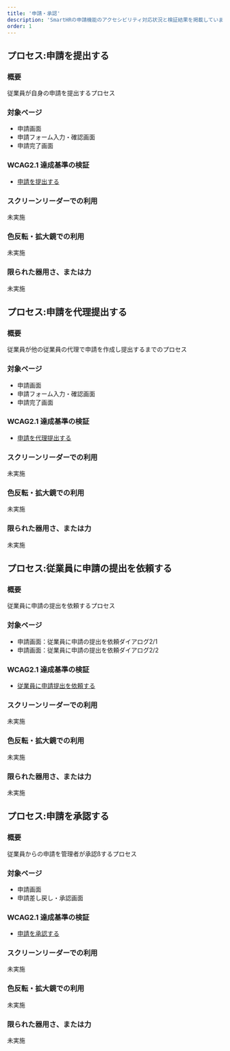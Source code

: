 ```yaml
---
title: '申請・承認'
description: 'SmartHRの申請機能のアクセシビリティ対応状況と検証結果を掲載しています。'
order: 1
---
```


## プロセス:申請を提出する
### 概要

従業員が自身の申請を提出するプロセス


### 対象ページ

* 申請画面
* 申請フォーム入力・確認画面
* 申請完了画面


### WCAG2.1 達成基準の検証

* [申請を提出する](./202409-submit/)


### スクリーンリーダーでの利用

未実施


### 色反転・拡大鏡での利用

未実施


### 限られた器用さ、または力

未実施


## プロセス:申請を代理提出する
### 概要

従業員が他の従業員の代理で申請を作成し提出するまでのプロセス


### 対象ページ

* 申請画面
* 申請フォーム入力・確認画面
* 申請完了画面


### WCAG2.1 達成基準の検証

* [申請を代理提出する ](./202409-proxy/)


### スクリーンリーダーでの利用

未実施


### 色反転・拡大鏡での利用

未実施


### 限られた器用さ、または力

未実施


## プロセス:従業員に申請の提出を依頼する
### 概要

従業員に申請の提出を依頼するプロセス


### 対象ページ

* 申請画面：従業員に申請の提出を依頼ダイアログ2/1 
* 申請画面：従業員に申請の提出を依頼ダイアログ2/2


### WCAG2.1 達成基準の検証

* [従業員に申請提出を依頼する](./202409-request/)


### スクリーンリーダーでの利用

未実施


### 色反転・拡大鏡での利用

未実施


### 限られた器用さ、または力

未実施


## プロセス:申請を承認する

### 概要

従業員からの申請を管理者が承認ßするプロセス


### 対象ページ

* 申請画面
* 申請差し戻し・承認画面



### WCAG2.1 達成基準の検証

* [申請を承認する](./202409-approval/)


### スクリーンリーダーでの利用

未実施


### 色反転・拡大鏡での利用

未実施


### 限られた器用さ、または力

未実施
